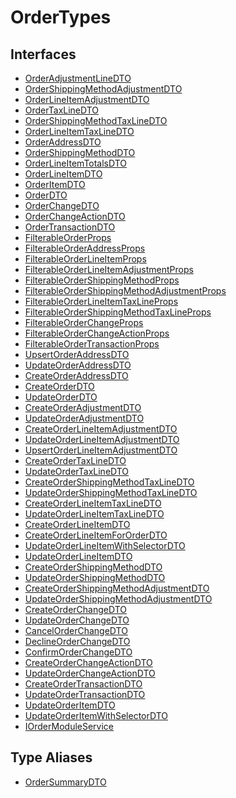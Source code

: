 
# OrderTypes

## Interfaces

- [OrderAdjustmentLineDTO](OrderTypes/interfaces/types.OrderTypes.OrderAdjustmentLineDTO.mdx)
- [OrderShippingMethodAdjustmentDTO](OrderTypes/interfaces/types.OrderTypes.OrderShippingMethodAdjustmentDTO.mdx)
- [OrderLineItemAdjustmentDTO](OrderTypes/interfaces/types.OrderTypes.OrderLineItemAdjustmentDTO.mdx)
- [OrderTaxLineDTO](OrderTypes/interfaces/types.OrderTypes.OrderTaxLineDTO.mdx)
- [OrderShippingMethodTaxLineDTO](OrderTypes/interfaces/types.OrderTypes.OrderShippingMethodTaxLineDTO.mdx)
- [OrderLineItemTaxLineDTO](OrderTypes/interfaces/types.OrderTypes.OrderLineItemTaxLineDTO.mdx)
- [OrderAddressDTO](OrderTypes/interfaces/types.OrderTypes.OrderAddressDTO.mdx)
- [OrderShippingMethodDTO](OrderTypes/interfaces/types.OrderTypes.OrderShippingMethodDTO.mdx)
- [OrderLineItemTotalsDTO](OrderTypes/interfaces/types.OrderTypes.OrderLineItemTotalsDTO.mdx)
- [OrderLineItemDTO](OrderTypes/interfaces/types.OrderTypes.OrderLineItemDTO.mdx)
- [OrderItemDTO](OrderTypes/interfaces/types.OrderTypes.OrderItemDTO.mdx)
- [OrderDTO](OrderTypes/interfaces/types.OrderTypes.OrderDTO.mdx)
- [OrderChangeDTO](OrderTypes/interfaces/types.OrderTypes.OrderChangeDTO.mdx)
- [OrderChangeActionDTO](OrderTypes/interfaces/types.OrderTypes.OrderChangeActionDTO.mdx)
- [OrderTransactionDTO](OrderTypes/interfaces/types.OrderTypes.OrderTransactionDTO.mdx)
- [FilterableOrderProps](OrderTypes/interfaces/types.OrderTypes.FilterableOrderProps.mdx)
- [FilterableOrderAddressProps](OrderTypes/interfaces/types.OrderTypes.FilterableOrderAddressProps.mdx)
- [FilterableOrderLineItemProps](OrderTypes/interfaces/types.OrderTypes.FilterableOrderLineItemProps.mdx)
- [FilterableOrderLineItemAdjustmentProps](OrderTypes/interfaces/types.OrderTypes.FilterableOrderLineItemAdjustmentProps.mdx)
- [FilterableOrderShippingMethodProps](OrderTypes/interfaces/types.OrderTypes.FilterableOrderShippingMethodProps.mdx)
- [FilterableOrderShippingMethodAdjustmentProps](OrderTypes/interfaces/types.OrderTypes.FilterableOrderShippingMethodAdjustmentProps.mdx)
- [FilterableOrderLineItemTaxLineProps](OrderTypes/interfaces/types.OrderTypes.FilterableOrderLineItemTaxLineProps.mdx)
- [FilterableOrderShippingMethodTaxLineProps](OrderTypes/interfaces/types.OrderTypes.FilterableOrderShippingMethodTaxLineProps.mdx)
- [FilterableOrderChangeProps](OrderTypes/interfaces/types.OrderTypes.FilterableOrderChangeProps.mdx)
- [FilterableOrderChangeActionProps](OrderTypes/interfaces/types.OrderTypes.FilterableOrderChangeActionProps.mdx)
- [FilterableOrderTransactionProps](OrderTypes/interfaces/types.OrderTypes.FilterableOrderTransactionProps.mdx)
- [UpsertOrderAddressDTO](OrderTypes/interfaces/types.OrderTypes.UpsertOrderAddressDTO.mdx)
- [UpdateOrderAddressDTO](OrderTypes/interfaces/types.OrderTypes.UpdateOrderAddressDTO.mdx)
- [CreateOrderAddressDTO](OrderTypes/interfaces/types.OrderTypes.CreateOrderAddressDTO.mdx)
- [CreateOrderDTO](OrderTypes/interfaces/types.OrderTypes.CreateOrderDTO.mdx)
- [UpdateOrderDTO](OrderTypes/interfaces/types.OrderTypes.UpdateOrderDTO.mdx)
- [CreateOrderAdjustmentDTO](OrderTypes/interfaces/types.OrderTypes.CreateOrderAdjustmentDTO.mdx)
- [UpdateOrderAdjustmentDTO](OrderTypes/interfaces/types.OrderTypes.UpdateOrderAdjustmentDTO.mdx)
- [CreateOrderLineItemAdjustmentDTO](OrderTypes/interfaces/types.OrderTypes.CreateOrderLineItemAdjustmentDTO.mdx)
- [UpdateOrderLineItemAdjustmentDTO](OrderTypes/interfaces/types.OrderTypes.UpdateOrderLineItemAdjustmentDTO.mdx)
- [UpsertOrderLineItemAdjustmentDTO](OrderTypes/interfaces/types.OrderTypes.UpsertOrderLineItemAdjustmentDTO.mdx)
- [CreateOrderTaxLineDTO](OrderTypes/interfaces/types.OrderTypes.CreateOrderTaxLineDTO.mdx)
- [UpdateOrderTaxLineDTO](OrderTypes/interfaces/types.OrderTypes.UpdateOrderTaxLineDTO.mdx)
- [CreateOrderShippingMethodTaxLineDTO](OrderTypes/interfaces/types.OrderTypes.CreateOrderShippingMethodTaxLineDTO.mdx)
- [UpdateOrderShippingMethodTaxLineDTO](OrderTypes/interfaces/types.OrderTypes.UpdateOrderShippingMethodTaxLineDTO.mdx)
- [CreateOrderLineItemTaxLineDTO](OrderTypes/interfaces/types.OrderTypes.CreateOrderLineItemTaxLineDTO.mdx)
- [UpdateOrderLineItemTaxLineDTO](OrderTypes/interfaces/types.OrderTypes.UpdateOrderLineItemTaxLineDTO.mdx)
- [CreateOrderLineItemDTO](OrderTypes/interfaces/types.OrderTypes.CreateOrderLineItemDTO.mdx)
- [CreateOrderLineItemForOrderDTO](OrderTypes/interfaces/types.OrderTypes.CreateOrderLineItemForOrderDTO.mdx)
- [UpdateOrderLineItemWithSelectorDTO](OrderTypes/interfaces/types.OrderTypes.UpdateOrderLineItemWithSelectorDTO.mdx)
- [UpdateOrderLineItemDTO](OrderTypes/interfaces/types.OrderTypes.UpdateOrderLineItemDTO.mdx)
- [CreateOrderShippingMethodDTO](OrderTypes/interfaces/types.OrderTypes.CreateOrderShippingMethodDTO.mdx)
- [UpdateOrderShippingMethodDTO](OrderTypes/interfaces/types.OrderTypes.UpdateOrderShippingMethodDTO.mdx)
- [CreateOrderShippingMethodAdjustmentDTO](OrderTypes/interfaces/types.OrderTypes.CreateOrderShippingMethodAdjustmentDTO.mdx)
- [UpdateOrderShippingMethodAdjustmentDTO](OrderTypes/interfaces/types.OrderTypes.UpdateOrderShippingMethodAdjustmentDTO.mdx)
- [CreateOrderChangeDTO](OrderTypes/interfaces/types.OrderTypes.CreateOrderChangeDTO.mdx)
- [UpdateOrderChangeDTO](OrderTypes/interfaces/types.OrderTypes.UpdateOrderChangeDTO.mdx)
- [CancelOrderChangeDTO](OrderTypes/interfaces/types.OrderTypes.CancelOrderChangeDTO.mdx)
- [DeclineOrderChangeDTO](OrderTypes/interfaces/types.OrderTypes.DeclineOrderChangeDTO.mdx)
- [ConfirmOrderChangeDTO](OrderTypes/interfaces/types.OrderTypes.ConfirmOrderChangeDTO.mdx)
- [CreateOrderChangeActionDTO](OrderTypes/interfaces/types.OrderTypes.CreateOrderChangeActionDTO.mdx)
- [UpdateOrderChangeActionDTO](OrderTypes/interfaces/types.OrderTypes.UpdateOrderChangeActionDTO.mdx)
- [CreateOrderTransactionDTO](OrderTypes/interfaces/types.OrderTypes.CreateOrderTransactionDTO.mdx)
- [UpdateOrderTransactionDTO](OrderTypes/interfaces/types.OrderTypes.UpdateOrderTransactionDTO.mdx)
- [UpdateOrderItemDTO](OrderTypes/interfaces/types.OrderTypes.UpdateOrderItemDTO.mdx)
- [UpdateOrderItemWithSelectorDTO](OrderTypes/interfaces/types.OrderTypes.UpdateOrderItemWithSelectorDTO.mdx)
- [IOrderModuleService](OrderTypes/interfaces/types.OrderTypes.IOrderModuleService.mdx)

## Type Aliases

- [OrderSummaryDTO](OrderTypes/types/types.OrderTypes.OrderSummaryDTO.mdx)
